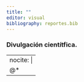 ```yaml
---
title: ""
editor: visual
bibliography: reportes.bib
---
```


### Divulgación cientítfica.

---
nocite: |
  @*
---

::: {#refs}
:::

